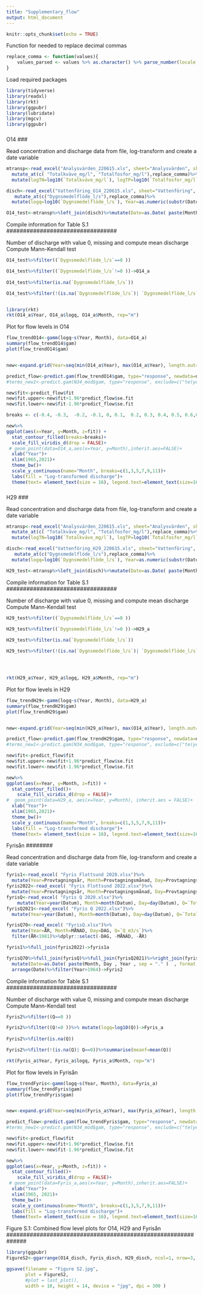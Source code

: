 ---
title: "Supplementary_flow"
output: html_document
---

```{r setup, include=FALSE}
knitr::opts_chunk$set(echo = TRUE)
```

Function for needed to replace decimal commas
```{r}
replace_comma <- function(values){
    values_parsed <- values %>% as.character() %>% parse_number(locale = locale(decimal_mark = ","))
}
```

Load required packages

```{r}
library(tidyverse)
library(readxl)
library(rkt)
library(ggpubr)
library(lubridate)
library(mgcv)
library(ggpubr)
```


###
O14
###

Read concentration and discharge data from file, log-transform and create a date variable 
```{r}
mtransp<-read_excel("Analysvärden_220615.xls", sheet="Analysvärden", skip=2, guess_max=20000)%>%filter(ID=="O14", Provtyp=="Manuellt prov")%>%
  mutate_at(c( "Totalkväve_mg/l", "Totalfosfor_mg/l"),replace_comma)%>%
  mutate(logTN=log10(`Totalkväve_mg/l`), logTP=log10(`Totalfosfor_mg/l`),Year=as.numeric(substr(Datum, 1,4)), Month=as.numeric(substr(Datum, 6,7)), Day=as.numeric(substr(Datum, 9,10)))%>%filter(Year<2021)

disch<-read_excel("Vattenföring_O14_220615.xls", sheet="Vattenföring", skip=2, guess_max=100000)%>%filter(ID=="O14")%>%
   mutate_at(c("Dygnsmedelflöde_l/s"),replace_comma)%>%
  mutate(logq=log10(`Dygnsmedelflöde_l/s`), Year=as.numeric(substr(Datum, 1, 4)), Month=as.numeric(substr(Datum, 6,7)), Day=as.numeric(substr(Datum, 9,10)))%>%filter(Year<2021)

O14_test<-mtransp%>%left_join(disch)%>%mutate(Date=as.Date( paste(Month, Day , Year , sep = "." )  , format = "%m.%d.%Y"), dec.date=decimal_date(Date), dec.during=dec.date-year(Date))
```

#################################
Compile information for Table S.1
#################################


Number of discharge with value 0, missing and compute mean discharge
Compute Mann-Kendall test

```{r}
O14_test%>%filter((`Dygnsmedelflöde_l/s`==0 ))

O14_test%>%filter((`Dygnsmedelflöde_l/s`!=0 ))->O14_a
  
O14_test%>%filter(is.na(`Dygnsmedelflöde_l/s`))

O14_test%>%filter(!(is.na(`Dygnsmedelflöde_l/s`)| `Dygnsmedelflöde_l/s`==0))%>%summarise(meanf=mean(`Dygnsmedelflöde_l/s`))


library(rkt)
rkt(O14_a$Year, O14_a$logq, O14_a$Month, rep="m")
```

Plot for flow levels in O14

```{r}
flow_trendO14<-gamm(logq~s(Year, Month), data=O14_a)
summary(flow_trendO14$gam)
plot(flow_trendO14$gam)


new<-expand.grid(Year=seq(min(O14_a$Year), max(O14_a$Year), length.out=50), Month=seq(1,12, length.out=50))

predict_flow<-predict.gam(flow_trendO14$gam, type="response", newdata=new, se.fit=TRUE)
#terms_new1<-predict.gam(N34_mod$gam, type="response", exclude=c("te(year)", "te(decimal_during)"), newdata=new, se.fit=TRUE)

new$fit<-predict_flow$fit
new$fit.upper<-new$fit+1.96*predict_flow$se.fit
new$fit.lower<-new$fit-1.96*predict_flow$se.fit

breaks <- c(-0.4, -0.3,  -0.2, -0.1, 0, 0.1,  0.2, 0.3, 0.4, 0.5, 0.6,0.7,  0.8, 0.9, 1, 1.1, 1.2, 1.3, 1.4,1.5,  1.6, 1.7, 1.8, 1.9, 2, 2.1, 2.2, 2.3, 2.4)

new%>%
ggplot(aes(x=Year, y=Month, z=fit)) +
  stat_contour_filled(breaks=breaks)+
  scale_fill_viridis_d(drop = FALSE)+
 # geom_point(data=O14_a,aes(x=Year, y=Month),inherit.aes=FALSE)+
  xlab("Year")+
  xlim(1965,2021)+
  theme_bw()+
  scale_y_continuous(name="Month", breaks=c(1,3,5,7,9,11))+
  labs(fill = "Log-transformed discharge")+
  theme(text= element_text(size = 16), legend.text=element_text(size=16))->O14_disch

```

###
H29
###

Read concentration and discharge data from file, log-transform and create a date variable 

```{r}
mtransp<-read_excel("Analysvärden_220615.xls", sheet="Analysvärden", skip=2, guess_max=20000)%>%filter(ID=="H29", Provtyp=="Manuellt prov")%>%
  mutate_at(c( "Totalkväve_mg/l", "Totalfosfor_mg/l"),replace_comma)%>%
  mutate(logTN=log10(`Totalkväve_mg/l`), logTP=log10(`Totalfosfor_mg/l`),Year=as.numeric(substr(Datum, 1,4)), Month=as.numeric(substr(Datum, 6,7)), Day=as.numeric(substr(Datum, 9,10)))%>%filter(Year<2021)

disch<-read_excel("Vattenföring_H29_220615.xls", sheet="Vattenföring", skip=2, guess_max=100000)%>%filter(ID=="H29")%>%
   mutate_at(c("Dygnsmedelflöde_l/s"),replace_comma)%>%
  mutate(logq=log10(`Dygnsmedelflöde_l/s`), Year=as.numeric(substr(Datum, 1, 4)), Month=as.numeric(substr(Datum, 6,7)), Day=as.numeric(substr(Datum, 9,10)))%>%filter(Year<2021)

H29_test<-mtransp%>%left_join(disch)%>%mutate(Date=as.Date( paste(Month, Day , Year , sep = "." )  , format = "%m.%d.%Y"), dec.date=decimal_date(Date), dec.during=dec.date-year(Date))
```

#################################
Compile information for Table S.1
#################################


Number of discharge with value 0, missing and compute mean discharge
Compute Mann-Kendall test
```{r}
H29_test%>%filter((`Dygnsmedelflöde_l/s`==0 ))

H29_test%>%filter((`Dygnsmedelflöde_l/s`!=0 ))->H29_a
  
H29_test%>%filter(is.na(`Dygnsmedelflöde_l/s`))

H29_test%>%filter(!(is.na(`Dygnsmedelflöde_l/s`)| `Dygnsmedelflöde_l/s`==0))%>%summarise(meanf=mean(`Dygnsmedelflöde_l/s`))




rkt(H29_a$Year, H29_a$logq, H29_a$Month, rep="m")
```

Plot for flow levels in H29
```{r}
flow_trendH29<-gamm(logq~s(Year, Month), data=H29_a)
summary(flow_trendH29$gam)
plot(flow_trendH29$gam)


new<-expand.grid(Year=seq(min(H29_a$Year), max(O14_a$Year), length.out=50), Month=seq(1,12, length.out=50))

predict_flow<-predict.gam(flow_trendH29$gam, type="response", newdata=new, se.fit=TRUE)
#terms_new1<-predict.gam(N34_mod$gam, type="response", exclude=c("te(year)", "te(decimal_during)"), newdata=new, se.fit=TRUE)

new$fit<-predict_flow$fit
new$fit.upper<-new$fit+1.96*predict_flow$se.fit
new$fit.lower<-new$fit-1.96*predict_flow$se.fit

new%>%
ggplot(aes(x=Year, y=Month, z=fit)) +
  stat_contour_filled()+
    scale_fill_viridis_d(drop = FALSE)+
#  geom_point(data=H29_a, aes(x=Year, y=Month), inherit.aes = FALSE)+
  xlab("Year")+
  xlim(1965,2021)+
  theme_bw()+
  scale_y_continuous(name="Month", breaks=c(1,3,5,7,9,11))+
  labs(fill = "Log-transformed discharge")+
  theme(text= element_text(size = 16), legend.text=element_text(size=16))->H29_disch

```


########
Fyrisån
########

Read concentration and discharge data from file, log-transform and create a date variable 

```{r}
fyris1<-read_excel( "Fyris Flottsund 2020.xlsx")%>%
  mutate(Year=Provtagningsår, Month=Provtagningsmånad, Day=Provtagningsdag)%>%filter(Year<2021)
fyris2022<-read_excel( "Fyris Flottsund 2022.xlsx")%>%
  mutate(Year=Provtagningsår, Month=Provtagningsmånad, Day=Provtagningsdag)%>%filter(Year<2021)
fyrisQ<-read_excel( "Fyris Q 2020.xlsx")%>%
    mutate(Year=year(Datum), Month=month(Datum), Day=day(Datum), Q=`Total stationskorrigerad vattenföring`)%>%dplyr::select(Year, Month, Day, Q)
fyrisQ2021<-read_excel( "Fyris Q 2022.xlsx")%>%
  mutate(Year=year(Datum), Month=month(Datum), Day=day(Datum), Q=`Total stationskorrigerad vattenföring`)%>%dplyr::select(Year, Month, Day, Q)%>%filter(Year==2021)

fyrisQ70<-read_excel( "FyrisQ.xlsx")%>%
  mutate(Year=ÅR, Month=MÅNAD, Day=DAG, Q=`Q_m3/s`)%>%
  filter(ÅR<1981)%>%dplyr::select(-DAG, -MÅNAD, -ÅR)

fyris1%>%full_join(fyris2022)->fyris1a

fyrisQ70%>%full_join(fyrisQ)%>%full_join(fyrisQ2021)%>%right_join(fyris1a)%>%
  mutate(Date=as.Date( paste(Month, Day , Year , sep = "." )  , format = "%m.%d.%Y"))%>%
  arrange(Date)%>%filter(Year>1964)->Fyris2
```


#################################
Compile information for Table S.1
#################################


Number of discharge with value 0, missing and compute mean discharge
Compute Mann-Kendall test

```{r}
Fyris2%>%filter((Q==0 ))

Fyris2%>%filter((Q!=0 ))%>% mutate(logq=log10(Q))->Fyris_a
  
Fyris2%>%filter(is.na(Q))

Fyris2%>%filter(!(is.na(Q)| Q==0))%>%summarise(meanf=mean(Q))

rkt(Fyris_a$Year, Fyris_a$logq, Fyris_a$Month, rep="m")
```

Plot for flow levels in Fyrisån
```{r}
flow_trendFyris<-gamm(logq~s(Year, Month), data=Fyris_a)
summary(flow_trendFyris$gam)
plot(flow_trendFyris$gam)


new<-expand.grid(Year=seq(min(Fyris_a$Year), max(Fyris_a$Year), length.out=50), Month=seq(1,12, length.out=50))

predict_flow<-predict.gam(flow_trendFyris$gam, type="response", newdata=new, se.fit=TRUE)
#terms_new1<-predict.gam(N34_mod$gam, type="response", exclude=c("te(year)", "te(decimal_during)"), newdata=new, se.fit=TRUE)

new$fit<-predict_flow$fit
new$fit.upper<-new$fit+1.96*predict_flow$se.fit
new$fit.lower<-new$fit-1.96*predict_flow$se.fit

new%>%
ggplot(aes(x=Year, y=Month, z=fit)) +
  stat_contour_filled()+
    scale_fill_viridis_d(drop = FALSE)+
 # geom_point(data=Fyris_a,aes(x=Year, y=Month),inherit.aes=FALSE)+
  xlab("Year")+
  xlim(1965, 2021)+
  theme_bw()+
  scale_y_continuous(name="Month", breaks=c(1,3,5,7,9,11))+
  labs(fill = "Log-transformed discharge")+
  theme(text= element_text(size = 16), legend.text=element_text(size=16))->Fyris_disch

```


##############################################################
Figure S.1: Combined flow level plots for O14, H29 and Fyrisån
##############################################################

```{r}
library(ggpubr)
FigureS2<-ggarrange(O14_disch, Fyris_disch, H29_disch, ncol=1, nrow=3, labels = c("O14", "Fyris", "H29"), hjust = c(-2,-1.5,-2), vjust = c(2,2,2), common.legend = TRUE, legend="right" )+bgcolor("White")
```


```{r}
ggsave(filename = "Figure S2.jpg",    
       plot = FigureS2,
       #plot = last_plot(),
       width = 10, height = 14, device = "jpg", dpi = 300 )

```


